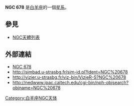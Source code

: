 {{NGCInfoBox|NGCID=NGC 678|發現者=弗里德里希·威廉·赫歇爾|發現日期=1784年9月15日|其他編號=UGC 1280,MCG 4-5-14,ZWG 482.18|曆元=J2000.0|赤經=1時49分24.8秒
|赤緯=21°59'49"|星座=白羊座|星體=星系|星等=12.5|表面亮度=13.7|藍等=13.3}}

'''NGC 678''' 是[[白羊座|白羊座]]的一個[[星系|星系]]。

== 參見 ==
* [[NGC天體列表|NGC天體列表]]

== 外部連結 ==
* [http://www.seds.org/~spider/ngc/ngc.cgi?678 NGC 678]{{dead link|date=2017年11月 |bot=InternetArchiveBot |fix-attempted=yes }}
* http://simbad.u-strasbg.fr/sim-id.pl?Ident=NGC%20678
* http://vizier.u-strasbg.fr/viz-bin/VizieR-S?NGC%20678{{Wayback|url=http://vizier.u-strasbg.fr/viz-bin/VizieR-S?NGC%20678 |date=20160303215917 }}
* http://nedwww.ipac.caltech.edu/cgi-bin/nph-objsearch?objname=NGC%20678{{Wayback|url=http://nedwww.ipac.caltech.edu/cgi-bin/nph-objsearch?objname=NGC%20678 |date=20191018191936 }}

{{Catalogs|NGC=678}}

[[Category:白羊座NGC天体|Category:白羊座NGC天体]]